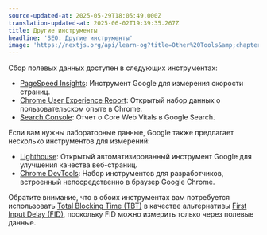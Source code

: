 ```yaml
---
source-updated-at: 2025-05-29T18:05:49.000Z
translation-updated-at: 2025-06-02T19:39:35.267Z
title: Другие инструменты
headline: 'SEO: Другие инструменты'
image: 'https://nextjs.org/api/learn-og?title=Other%20Tools&amp;chapter=32'
---
```


Сбор полевых данных доступен в следующих инструментах:

*   [PageSpeed Insights](https://developers.google.com/speed/pagespeed/insights/): Инструмент Google для измерения скорости страниц.
*   [Chrome User Experience Report](https://developers.google.com/web/tools/chrome-user-experience-report): Открытый набор данных о пользовательском опыте в Chrome.
*   [Search Console](https://support.google.com/webmasters/answer/9205520): Отчет о Core Web Vitals в Google Search.

Если вам нужны лабораторные данные, Google также предлагает несколько инструментов для измерений:

*   [Lighthouse](https://developers.google.com/web/tools/lighthouse?hl=en): Открытый автоматизированный инструмент Google для улучшения качества веб-страниц.
*   [Chrome DevTools](https://developer.chrome.com/docs/devtools/): Набор инструментов для разработчиков, встроенный непосредственно в браузер Google Chrome.

Обратите внимание, что в обоих инструментах вам потребуется использовать [Total Blocking Time (TBT)](https://web.dev/tbt/) в качестве альтернативы [First Input Delay (FID)](https://web.dev/fid/), поскольку FID можно измерить только через полевые данные.